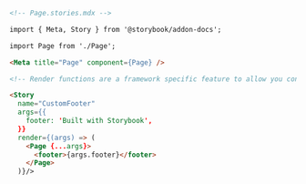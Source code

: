 ```md
<!-- Page.stories.mdx -->

import { Meta, Story } from '@storybook/addon-docs';

import Page from './Page';

<Meta title="Page" component={Page} />

<!-- Render functions are a framework specific feature to allow you control on how the component renders -->

<Story 
  name="CustomFooter" 
  args={{ 
    footer: 'Built with Storybook',
  }}
  render={(args) => (
    <Page {...args}>
      <footer>{args.footer}</footer>
    </Page>
  )}/>
```